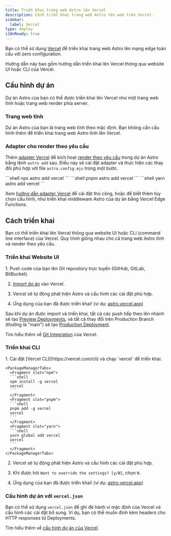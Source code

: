 ```yaml
---
title: Triển khai trang web Astro lên Vercel
description: Cách triển khai trang web Astro lên web trên Vercel.
sidebar:
  label: Vercel
type: deploy
i18nReady: true
---
```


Bạn có thể sử dụng [Vercel](http://vercel.com/) để triển khai trang web Astro lên mạng edge toàn cầu với zero configuration.

Hướng dẫn này bao gồm hướng dẫn triển khai lên Vercel thông qua website UI hoặc CLI của Vercel.

## Cấu hình dự án

Dự án Astro của bạn có thể được triển khai lên Vercel như một trang web tĩnh hoặc trang web render phía server.

### Trang web tĩnh

Dự án Astro của bạn là trang web tĩnh theo mặc định. Bạn không cần cấu hình thêm để triển khai trang web Astro tĩnh lên Vercel. 

### Adapter cho render theo yêu cầu

Thêm [adapter Vercel](/vi/guides/integrations-guide/vercel/) để kích hoạt [render theo yêu cầu](/vi/guides/on-demand-rendering/) trong dự án Astro bằng lệnh `astro add` sau. Điều này sẽ cài đặt adapter và thực hiện các thay đổi phù hợp với file `astro.config.mjs` trong một bước.

<PackageManagerTabs>
  <Fragment slot="npm">
  ```shell
  npx astro add vercel
  ```
  </Fragment>
  <Fragment slot="pnpm">
  ```shell
  pnpm astro add vercel
  ```
  </Fragment>
  <Fragment slot="yarn">
  ```shell
  yarn astro add vercel
  ```
  </Fragment>
</PackageManagerTabs>

<ReadMore>Xem [hướng dẫn adapter Vercel](/vi/guides/integrations-guide/vercel/) để cài đặt thủ công, hoặc để biết thêm tùy chọn cấu hình, như triển khai middleware Astro của dự án bằng Vercel Edge Functions.</ReadMore>

## Cách triển khai

Bạn có thể triển khai lên Vercel thông qua website UI hoặc CLI (command line interface) của Vercel. Quy trình giống nhau cho cả trang web Astro tĩnh và render theo yêu cầu.

### Triển khai Website UI

<Steps>
1. Push code của bạn lên Git repository trực tuyến (GitHub, GitLab, BitBucket).

2. [Import dự án](https://vercel.com/new) vào Vercel.

3. Vercel sẽ tự động phát hiện Astro và cấu hình các cài đặt phù hợp.

4. Ứng dụng của bạn đã được triển khai! (ví dụ: [astro.vercel.app](https://astro.vercel.app/))
</Steps>

Sau khi dự án được import và triển khai, tất cả các push tiếp theo lên nhánh sẽ tạo [Preview Deployments](https://vercel.com/docs/concepts/deployments/preview-deployments), và tất cả thay đổi trên Production Branch (thường là "main") sẽ tạo [Production Deployment](https://vercel.com/docs/concepts/deployments/environments#production).

<ReadMore>Tìm hiểu thêm về [Git Integration](https://vercel.com/docs/concepts/git) của Vercel.</ReadMore>

### Triển khai CLI

<Steps>
1. Cài đặt [Vercel CLI](https://vercel.com/cli) và chạy `vercel` để triển khai.

    <PackageManagerTabs>
      <Fragment slot="npm">
      ```shell
      npm install -g vercel
      vercel
      ```
      </Fragment>
      <Fragment slot="pnpm">
      ```shell
      pnpm add -g vercel
      vercel
      ```
      </Fragment>
      <Fragment slot="yarn">
      ```shell
      yarn global add vercel
      vercel
      ```
      </Fragment>
    </PackageManagerTabs>

2. Vercel sẽ tự động phát hiện Astro và cấu hình các cài đặt phù hợp.

3. Khi được hỏi `Want to override the settings? [y/N]`, chọn `N`.

4. Ứng dụng của bạn đã được triển khai! (ví dụ: [astro.vercel.app](https://astro.vercel.app/))
</Steps>

### Cấu hình dự án với `vercel.json`

Bạn có thể sử dụng `vercel.json` để ghi đè hành vi mặc định của Vercel và cấu hình các cài đặt bổ sung. Ví dụ, bạn có thể muốn đính kèm headers cho HTTP responses từ Deployments. 

<ReadMore>Tìm hiểu thêm về [cấu hình dự án của Vercel](https://vercel.com/docs/project-configuration).</ReadMore>